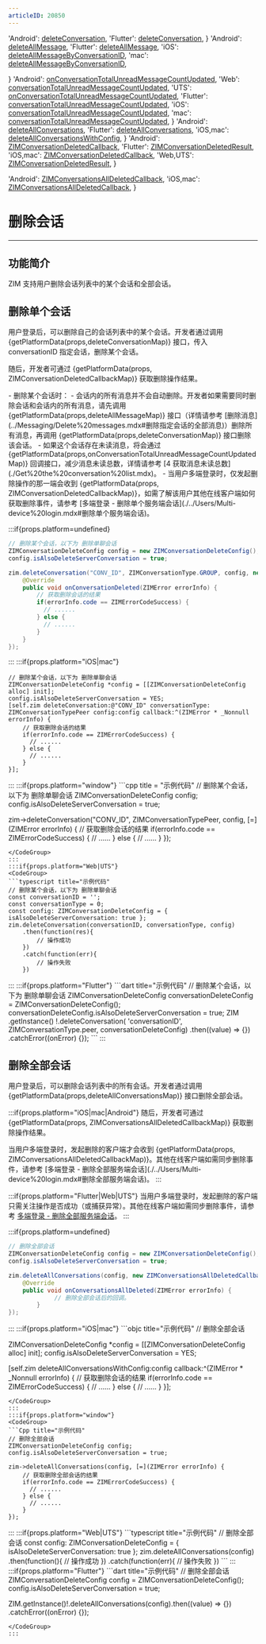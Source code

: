 ```yaml
---
articleID: 20850
---
```




  'Android': <a href='@deleteConversation' target='_blank'>deleteConversation</a>,
  'Flutter': <a href='https://pub.dev/documentation/zego_zim/latest/zego_zim/ZIM/deleteConversation.html' target='_blank'>deleteConversation</a>,
}
  'Android': <a href='@deleteAllMessage' target='_blank'>deleteAllMessage</a>,
  'Flutter': <a href='https://pub.dev/documentation/zego_zim/latest/zego_zim/ZIM/deleteAllMessage.html' target='_blank'>deleteAllMessage</a>,
  'iOS': <a href='https://doc-zh.zego.im/article/api?doc=zim_API~objective-c_ios~protocol~ZIM#delete-all-message-by-conversation-id-conversation-id-conversation-type-config-callback' target='_blank'>deleteAllMessageByConversationID</a>,
  'mac': <a href='https://doc-zh.zego.im/article/api?doc=zim_API~objective-c_macos~protocol~ZIM#delete-all-message-by-conversation-id-conversation-id-conversation-type-config-callback' target='_blank'>deleteAllMessageByConversationID</a>,

}
  'Android': <a href='@onConversationTotalUnreadMessageCountUpdated' target='_blank'>onConversationTotalUnreadMessageCountUpdated</a>,
  'Web': <a href='@conversationTotalUnreadMessageCountUpdated' target='_blank'>conversationTotalUnreadMessageCountUpdated</a>,
  'UTS': <a href='@conversationTotalUnreadMessageCountUpdated' target='_blank'>onConversationTotalUnreadMessageCountUpdated</a>,
  'Flutter': <a href='https://pub.dev/documentation/zego_zim/latest/zego_zim/ZIMEventHandler/onConversationTotalUnreadMessageCountUpdated.html' target='_blank'>conversationTotalUnreadMessageCountUpdated</a>,
  'iOS': <a href='https://doc-zh.zego.im/article/api?doc=zim_API~objective-c_ios~protocol~ZIMEventHandler#zim-conversation-total-unread-message-count-updated' target='_blank'>conversationTotalUnreadMessageCountUpdated</a>,
  'mac': <a href='https://doc-zh.zego.im/article/api?doc=zim_API~objective-c_macos~protocol~ZIMEventHandler#zim-conversation-total-unread-message-count-updated' target='_blank'>conversationTotalUnreadMessageCountUpdated</a>,
}
  'Android': <a href='@deleteAllConversations' target='_blank'>deleteAllConversations</a>,
  'Flutter': <a href='https://pub.dev/documentation/zego_zim/latest/zego_zim/ZIM/deleteAllConversations.html' target='_blank'>deleteAllConversations</a>,
  'iOS,mac': <a href='@deleteAllConversationsWithConfig' target='_blank'>deleteAllConversationsWithConfig</a>,
}
  'Android': <a href='@-ZIMConversationDeletedCallback' target='_blank'>ZIMConversationDeletedCallback</a>,
  'Flutter': <a href='https://pub.dev/documentation/zego_zim/latest/zego_zim/ZIM/deleteConversation.htmlhttps://pub.dev/documentation/zego_zim/latest/zego_zim/ZIM/deleteConversation.html' target='_blank'>ZIMConversationDeletedResult</a>,
  'iOS,mac': <a href='@ZIMConversationDeletedCallback' target='_blank'>ZIMConversationDeletedCallback</a>,
  'Web,UTS': <a href='@-ZIMConversationDeletedResult'>ZIMConversationDeletedResult</a>,
}

  'Android': <a href='@-ZIMConversationsAllDeletedCallback' target='_blank'>ZIMConversationsAllDeletedCallback</a>,
  'iOS,mac': <a href='@ZIMConversationsAllDeletedCallback' target='_blank'>ZIMConversationsAllDeletedCallback</a>,
}

# 删除会话

- - -

## 功能简介

ZIM 支持用户删除会话列表中的某个会话和全部会话。

## 删除单个会话

用户登录后，可以删除自己的会话列表中的某个会话。开发者通过调用 {getPlatformData(props,deleteConversationMap)} 接口，传入 conversationID 指定会话，删除某个会话。

随后，开发者可通过 {getPlatformData(props, ZIMConversationDeletedCallbackMap)} 获取删除操作结果。

<Note title="说明">
- 删除某个会话时：
  - 会话内的所有消息并不会自动删除。开发者如果需要同时删除会话和会话内的所有消息，请先调用 {getPlatformData(props,deleteAllMessageMap)} 接口（详情请参考 [删除消息](../Messaging/Delete%20messages.mdx#删除指定会话的全部消息)）删除所有消息，再调用 {getPlatformData(props,deleteConversationMap)} 接口删除该会话。
  - 如果这个会话存在未读消息，将会通过 {getPlatformData(props,onConversationTotalUnreadMessageCountUpdatedMap)} 回调接口，减少消息未读总数，详情请参考 [4 获取消息未读总数](./Get%20the%20conversation%20list.mdx)。
- 当用户多端登录时，仅发起删除操作的那一端会收到 {getPlatformData(props, ZIMConversationDeletedCallbackMap)}，如需了解该用户其他在线客户端如何获取删除事件，请参考 [多端登录 - 删除单个服务端会话](./../Users/Multi-device%20login.mdx#删除单个服务端会话)。
</Note>

:::if{props.platform=undefined}
<CodeGroup>
```java title="示例代码"
// 删除某个会话，以下为 删除单聊会话
ZIMConversationDeleteConfig config = new ZIMConversationDeleteConfig();
config.isAlsoDeleteServerConversation = true;

zim.deleteConversation("CONV_ID", ZIMConversationType.GROUP, config, new ZIMConversationDeletedCallback() {
    @Override
    public void onConversationDeleted(ZIMError errorInfo) {
        // 获取删除会话的结果
        if(errorInfo.code == ZIMErrorCodeSuccess) {
          // ......
        } else {
          // ......
        }            
    }
});
```
</CodeGroup>

:::
:::if{props.platform="iOS|mac"}
<CodeGroup>
```objc title="示例代码"
// 删除某个会话，以下为 删除单聊会话
ZIMConversationDeleteConfig *config = [[ZIMConversationDeleteConfig alloc] init];
config.isAlsoDeleteServerConversation = YES;
[self.zim deleteConversation:@"CONV_ID" conversationType: ZIMConversationTypePeer config:config callback:^(ZIMError * _Nonnull errorInfo) {
    // 获取删除会话的结果
    if(errorInfo.code == ZIMErrorCodeSuccess) {
      // ......
    } else {
      // ......
    }
}];
```
</CodeGroup>
:::
:::if{props.platform="window"}
<CodeGroup>
```cpp title = "示例代码"
// 删除某个会话，以下为 删除单聊会话
ZIMConversationDeleteConfig config;
config.isAlsoDeleteServerConversation = true;

zim->deleteConversation("CONV_ID", ZIMConversationTypePeer, config, [=](ZIMError errorInfo) {
    // 获取删除会话的结果
    if(errorInfo.code == ZIMErrorCodeSuccess) {
      // ......
    } else {
      // ......
    }
});
```
</CodeGroup>
:::
:::if{props.platform="Web|UTS"}
<CodeGroup>
```typescript title="示例代码"
// 删除某个会话，以下为 删除单聊会话
const conversationID = '';
const conversationType = 0;
const config: ZIMConversationDeleteConfig = { isAlsoDeleteServerConversation: true };
zim.deleteConversation(conversationID, conversationType, config)
    .then(function(res){
        // 操作成功
    })
    .catch(function(err){
        // 操作失败
    })
```
</CodeGroup>
:::
:::if{props.platform="Flutter"}
<CodeGroup>
```dart title="示例代码"
// 删除某个会话，以下为 删除单聊会话
ZIMConversationDeleteConfig conversationDeleteConfig =
      ZIMConversationDeleteConfig();
conversationDeleteConfig.isAlsoDeleteServerConversation = true;
ZIM
    .getInstance()
    !.deleteConversation(
        'conversationID', ZIMConversationType.peer, conversationDeleteConfig)
    .then((value) => {})
    .catchError((onError) {});
```
</CodeGroup>
:::


## 删除全部会话

用户登录后，可以删除会话列表中的所有会话。开发者通过调用 {getPlatformData(props,deleteAllConversationsMap)} 接口删除全部会话。


:::if{props.platform="iOS|mac|Android"}
随后，开发者可通过 {getPlatformData(props, ZIMConversationsAllDeletedCallbackMap)} 获取删除操作结果。

<Note title="说明">
当用户多端登录时，发起删除的客户端才会收到 {getPlatformData(props, ZIMConversationsAllDeletedCallbackMap)}。其他在线客户端如需同步删除事件，请参考 [多端登录 - 删除全部服务端会话](./../Users/Multi-device%20login.mdx#删除全部服务端会话)。
</Note>
:::

:::if{props.platform="Flutter|Web|UTS"}
<Note title="说明">
当用户多端登录时，发起删除的客户端只需关注操作是否成功（或捕获异常）。其他在线客户端如需同步删除事件，请参考 [多端登录 - 删除全部服务端会话](./../Users/Multi-device%20login.mdx#删除全部服务端会话)。
</Note>
:::

:::if{props.platform=undefined}
<CodeGroup>
```java title="示例代码"
// 删除全部会话
ZIMConversationDeleteConfig config = new ZIMConversationDeleteConfig();
config.isAlsoDeleteServerConversation = true;

zim.deleteAllConversations(config, new ZIMConversationsAllDeletedCallback() {
    @Override
    public void onConversationsAllDeleted(ZIMError errorInfo) {
             // 删除全部会话后的回调。
        }
});
```
</CodeGroup>
:::
:::if{props.platform="iOS|mac"}
<CodeGroup>
```objc title="示例代码"
// 删除全部会话

ZIMConversationDeleteConfig *config = [[ZIMConversationDeleteConfig alloc] init];
config.isAlsoDeleteServerConversation = YES;

[self.zim deleteAllConversationsWithConfig:config callback:^(ZIMError * _Nonnull errorInfo) {
    // 获取删除会话的结果
    if(errorInfo.code == ZIMErrorCodeSuccess) {
      // ......
    } else {
      // ......
    }
}];
```
</CodeGroup>
:::
:::if{props.platform="window"}
<CodeGroup>
```Cpp title="示例代码"
// 删除全部会话
ZIMConversationDeleteConfig config;
config.isAlsoDeleteServerConversation = true;

zim->deleteAllConversations(config, [=](ZIMError errorInfo) {
    // 获取删除全部会话的结果
    if(errorInfo.code == ZIMErrorCodeSuccess) {
      // ......
    } else {
      // ......
    }
});
```
</CodeGroup>
:::
:::if{props.platform="Web|UTS"}
<CodeGroup>
```typescript title="示例代码"
// 删除全部会话
const config: ZIMConversationDeleteConfig = { isAlsoDeleteServerConversation: true };
zim.deleteAllConversations(config)
    .then(function(){
        // 操作成功
    })
    .catch(function(err){
        // 操作失败
    })
```
</CodeGroup>
:::
:::if{props.platform="Flutter"}
<CodeGroup>
```dart title="示例代码"
// 删除全部会话
ZIMConversationDeleteConfig config = ZIMConversationDeleteConfig();
config.isAlsoDeleteServerConversation = true;

ZIM.getInstance()!.deleteAllConversations(config).then((value) => {})
    .catchError((onError) {});
```
</CodeGroup>
:::

